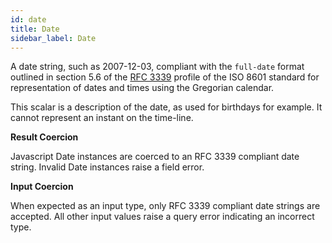 ```yaml
---
id: date
title: Date
sidebar_label: Date
---
```


A date string, such as 2007-12-03, compliant with the `full-date` format outlined in section 5.6 of the [RFC 3339](./rfc3339.txt) profile of the ISO 8601 standard for representation of dates and times using the Gregorian calendar.

This scalar is a description of the date, as used for birthdays for example. It cannot represent an instant on the time-line.

**Result Coercion**

Javascript Date instances are coerced to an RFC 3339 compliant date string. Invalid Date instances raise a field error.

**Input Coercion**

When expected as an input type, only RFC 3339 compliant date strings are accepted. All other input values raise a query error indicating an incorrect type.

